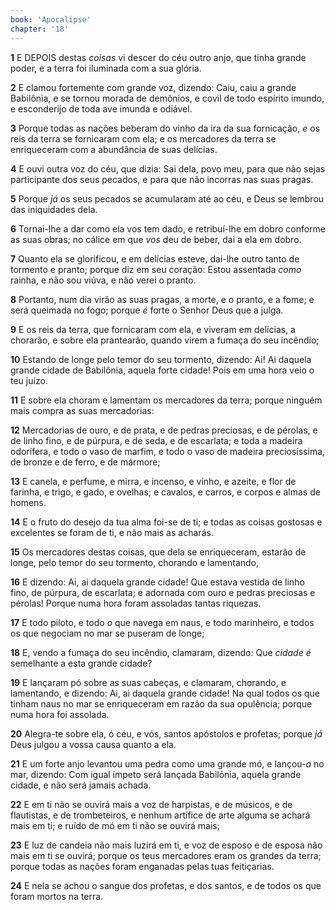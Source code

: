 ```yaml
---
book: 'Apocalipse'
chapter: '18'
---
```


**1** E DEPOIS destas _coisas_ vi descer do céu outro anjo, que tinha grande poder, e a terra foi iluminada com a sua glória.

**2** E clamou fortemente com grande voz, dizendo: Caiu, caiu a grande Babilônia, e se tornou morada de demônios, e covil de todo espírito imundo, e esconderijo de toda ave imunda e odiável.

**3** Porque todas as nações beberam do vinho da ira da sua fornicação, _e_ os reis da terra se fornicaram com ela; e os mercadores da terra se enriqueceram com a abundância de suas delícias.

**4** E ouvi outra voz do céu, que dizia: Sai dela, povo meu, para que não sejas participante dos seus pecados, e para que não incorras nas suas pragas.

**5** Porque _já_ os seus pecados se acumularam até ao céu, e Deus se lembrou das iniquidades dela.

**6** Tornai-lhe a dar como ela vos tem dado, e retribuí-lhe em dobro conforme as suas obras; no cálice em que _vos_ deu de beber, dai a ela em dobro.

**7** Quanto ela se glorificou, e em delícias esteve, dai-lhe outro tanto de tormento e pranto; porque diz em seu coração: Estou assentada _como_ rainha, e não sou viúva, e não verei o pranto.

**8** Portanto, num dia virão as suas pragas, a morte, e o pranto, e a fome; e será queimada no fogo; porque _é_ forte o Senhor Deus que a julga.

**9** E os reis da terra, que fornicaram com ela, e viveram em delícias, a chorarão, e sobre ela prantearão, quando virem a fumaça do seu incêndio;

**10** Estando de longe pelo temor do seu tormento, dizendo: Ai! Ai daquela grande cidade de Babilônia, aquela forte cidade! Pois em uma hora veio o teu juízo.

**11** E sobre ela choram e lamentam os mercadores da terra; porque ninguém mais compra as suas mercadorias:

**12** Mercadorias de ouro, e de prata, e de pedras preciosas, e de pérolas, e de linho fino, e de púrpura, e de seda, e de escarlata; e toda a madeira odorífera, e todo o vaso de marfim, e todo o vaso de madeira preciosíssima, de bronze e de ferro, e de mármore;

**13** E canela, e perfume, e mirra, e incenso, e vinho, e azeite, e flor de farinha, e trigo, e gado, e ovelhas; e cavalos, e carros, e corpos e almas de homens.

**14** E o fruto do desejo da tua alma foi-se de ti; e todas as coisas gostosas e excelentes se foram de ti, e não mais as acharás.

**15** Os mercadores destas coisas, que dela se enriqueceram, estarão de longe, pelo temor do seu tormento, chorando e lamentando,

**16** E dizendo: Ai, ai daquela grande cidade! Que estava vestida de linho fino, de púrpura, de escarlata; e adornada com ouro e pedras preciosas e pérolas! Porque numa hora foram assoladas tantas riquezas.

**17** E todo piloto, e todo _o_ que navega em naus, e todo marinheiro, e todos os que negociam no mar se puseram de longe;

**18** E, vendo a fumaça do seu incêndio, clamaram, dizendo: Que _cidade_ _é_ semelhante a esta grande cidade?

**19** E lançaram pó sobre as suas cabeças, e clamaram, chorando, e lamentando, e dizendo: Ai, ai daquela grande cidade! Na qual todos os que tinham naus no mar se enriqueceram em razão da sua opulência; porque numa hora foi assolada.

**20** Alegra-te sobre ela, ó céu, e vós, santos apóstolos e profetas; porque _já_ Deus julgou a vossa causa quanto a ela.

**21** E um forte anjo levantou uma pedra como uma grande mó, e lançou-_a_ no mar, dizendo: Com igual ímpeto será lançada Babilônia, aquela grande cidade, e não será jamais achada.

**22** E em ti não se ouvirá mais a voz de harpistas, e de músicos, e de flautistas, e de trombeteiros, e nenhum artífice de arte alguma se achará mais em ti; e ruído de mó em ti não se ouvirá mais;

**23** E luz de candeia não mais luzirá em ti, e voz de esposo e de esposa não mais em ti se ouvirá; porque os teus mercadores eram os grandes da terra; porque todas as nações foram enganadas pelas tuas feitiçarias.

**24** E nela se achou o sangue dos profetas, e dos santos, e de todos os que foram mortos na terra.

